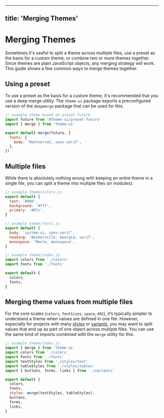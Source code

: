 
---
title: 'Merging Themes'
---

# Merging Themes

Sometimes it's useful to split a theme across multiple files, use a preset as the basis for a custom theme, or combine two or more themes together.
Since themes are plain JavaScript objects, any merging strategy will work.
This guide shows a few common ways to merge themes together.

## Using a preset

To use a preset as the basis for a custom theme, it's recommended that you use a deep merge utility.
The `theme-ui` package exports a preconfigured version of the `deepmerge` package that can be used for this.

```js
// example theme based on preset-future
import future from '@theme-ui/preset-future'
import { merge } from 'theme-ui'

export default merge(future, {
  fonts: {
    body: 'Montserrat, sans-serif',
  },
})
```

## Multiple files

While there is absolutely nothing wrong with keeping an entire theme in a single file, you can split a theme into multiple files (or modules).

```js
// example theme/colors.js
export default {
  text: '#000',
  background: '#fff',
  primary: '#07c',
}
```

```js
// example theme/fonts.js
export default {
  body: 'system-ui, sans-serif',
  heading: 'Baskerville, Georgia, serif',
  monospace: 'Menlo, monospace',
}
```

```js
// example theme/index.js
import colors from './colors'
import fonts from './fonts'

export default {
  colors,
  fonts,
}
```

## Merging theme values from multiple files

For the core scales (`colors`, `fontSizes`, `space`, etc), it’s typically simpler to understand a theme when values are defined in one file.
However, especially for projects with many [styles](/styling-mdx) or [variants](/guides/variants), you may want to split values that end up
as part of one object across multiple files. You can use the same kind of imports combined with the `merge` utility for this.

```js
// example theme/index.js
import { merge } from 'theme-ui'
import colors from './colors'
import fonts from './fonts'
import textStyles from './styles/text'
import tableStyles from './styles/tables'
import { buttons, forms, links } from './variants'

export default {
  colors,
  fonts,
  styles: merge(textStyles, tableStyles),
  buttons,
  forms,
  links,
}
```